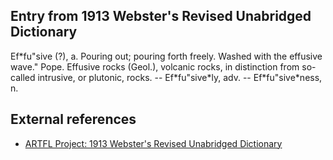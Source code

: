 {{stub}}

==Entry from 1913 Webster's Revised Unabridged Dictionary==
Ef*fu"sive (?), a. Pouring out; pouring forth freely. Washed with the effusive wave." Pope. Effusive rocks (Geol.), volcanic rocks, in distinction from so-called intrusive, or plutonic, rocks. -- Ef*fu"sive*ly, adv. -- Ef*fu"sive*ness, n. 

==External references==
* [http://humanities.uchicago.edu/forms_unrest/webster.form.html ARTFL Project: 1913 Webster's Revised Unabridged Dictionary]